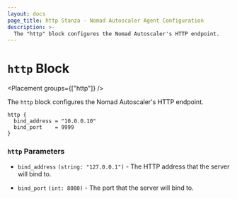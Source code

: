 ```yaml
---
layout: docs
page_title: http Stanza - Nomad Autoscaler Agent Configuration
description: >-
  The "http" block configures the Nomad Autoscaler's HTTP endpoint.
---
```


# `http` Block

<Placement groups={["http"]} />

The `http` block configures the Nomad Autoscaler's HTTP endpoint.

```hcl
http {
  bind_address = "10.0.0.10"
  bind_port    = 9999
}
```

### `http` Parameters

- `bind_address` `(string: "127.0.0.1")` - The HTTP address that the server will
  bind to.

- `bind_port` `(int: 8080)` - The port that the server will bind to.
